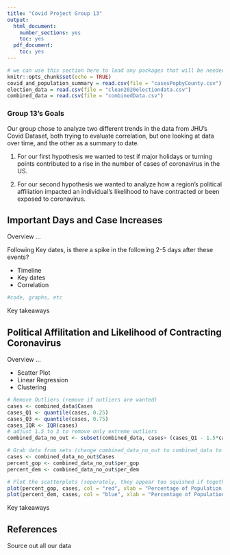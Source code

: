 ---
title: "Covid Project Group 13"
output:
  html_document:
    number_sections: yes
    toc: yes  
  pdf_document:
    toc: yes
---

```{r setup, include=FALSE}
# we can use this section here to load any packages that will be needed
knitr::opts_chunk$set(echo = TRUE)
covid_and_population_summary = read.csv(file = "casesPopbyCounty.csv")
election_data = read.csv(file = "clean2020electiondata.csv")
combined_data = read.csv(file = "combinedData.csv")
```

### Group 13's Goals

Our group chose to analyze two different trends in the data from JHU's Covid Dataset, both trying to evaluate correlation, but one looking at data over time, and the other as a summary to date.

1. For our first hypothesis we wanted to test if major holidays or turning points contributed to a rise in the number of cases of coronavirus in the US.

2. For our second hypothesis we wanted to analyze how a region's political affiliation impacted an individual's likelihood to have contracted or been exposed to coronavirus.

## Important Days and Case Increases

Overview ...

Following Key dates, is there a spike in the following 2-5 days after these events?

- Timeline
- Key dates
- Correlation

```{r}
#code, graphs, etc
```

Key takeaways

## Political Affilitation and Likelihood of Contracting Coronavirus

Overview ...

- Scatter Plot
- Linear Regression
- Clustering

```{r}
# Remove Outliers (remove if outliers are wanted)
cases <- combined_data$Cases
cases_Q1 <- quantile(cases, 0.25)
cases_Q3 <- quantile(cases, 0.75)
cases_IQR <- IQR(cases)
# adjust 1.5 to 3 to remove only extreme outliers
combined_data_no_out <- subset(combined_data, cases> (cases_Q1 - 1.5*cases_IQR) & cases< (cases_Q3 + 1.5*cases_IQR))

# Grab data from sets (change combined_data_no_out to combined_data to use set with outliers)
cases <- combined_data_no_out$Cases
percent_gop <- combined_data_no_out$per_gop
percent_dem <- combined_data_no_out$per_dem

# Plot the scatterplots (seperately, they appear too squished if together)
plot(percent_gop, cases, col = "red", xlab = "Percentage of Population Voting Republican", ylab = "Number of Cases")
plot(percent_dem, cases, col = "blue", xlab = "Percentage of Population Voting Democrat", ylab = "Number of Cases")
```

Key takeaways

## References

Source out all our data

